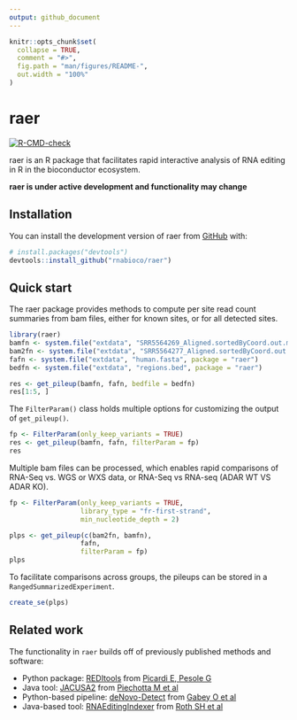 ```yaml
---
output: github_document
---
```


<!-- README.md is generated from README.Rmd. Please edit that file -->

```r
knitr::opts_chunk$set(
  collapse = TRUE,
  comment = "#>",
  fig.path = "man/figures/README-",
  out.width = "100%"
)
```

# raer

<!-- badges: start -->
[![R-CMD-check](https://github.com/rnabioco/raer/actions/workflows/R-CMD-check.yaml/badge.svg)](https://github.com/rnabioco/raer/actions/workflows/R-CMD-check.yaml)
<!-- badges: end -->

raer is an R package that facilitates rapid interactive analysis of RNA editing in R in the bioconductor ecosystem. 

**raer is under active development and functionality may change** 

## Installation

You can install the development version of raer from [GitHub](https://github.com/) with:

``` r
# install.packages("devtools")
devtools::install_github("rnabioco/raer")
```

## Quick start

The raer package provides methods to compute per site read count summaries from bam files, either for known sites, or for all detected sites.

```r
library(raer)
bamfn <- system.file("extdata", "SRR5564269_Aligned.sortedByCoord.out.md.bam", package = "raer")
bam2fn <- system.file("extdata", "SRR5564277_Aligned.sortedByCoord.out.md.bam", package = "raer")
fafn <- system.file("extdata", "human.fasta", package = "raer")
bedfn <- system.file("extdata", "regions.bed", package = "raer")

res <- get_pileup(bamfn, fafn, bedfile = bedfn)
res[1:5, ]
```

The `FilterParam()` class holds multiple options for customizing the output of 
`get_pileup()`.

```r
fp <- FilterParam(only_keep_variants = TRUE)
res <- get_pileup(bamfn, fafn, filterParam = fp)
res
```

Multiple bam files can be processed, which enables rapid comparisons of RNA-Seq vs. WGS or WXS data, or RNA-Seq vs RNA-seq (ADAR WT VS ADAR KO).

```r
fp <- FilterParam(only_keep_variants = TRUE,
                  library_type = "fr-first-strand",
                  min_nucleotide_depth = 2)

plps <- get_pileup(c(bam2fn, bamfn), 
                  fafn, 
                  filterParam = fp)
plps
```

To facilitate comparisons across groups, the pileups can be stored in a 
`RangedSummarizedExperiment`. 

```r
create_se(plps)
```

## Related work

The functionality in `raer` builds off of previously published methods and software:  

 - Python package: [REDItools](https://github.com/BioinfoUNIBA/REDItools) from [Picardi E, Pesole G](https://doi.org/10.1093/bioinformatics/btt287)   
 - Java tool: [JACUSA2](https://github.com/dieterich-lab/JACUSA2)  from [Piechotta M et al ](https://doi.org/10.1186/s12859-016-1432-8)    
 - Python-based pipeline: [deNovo-Detect](https://github.com/a2iEditing/deNovo-Detect) from [Gabey O et al ](https://doi.org/10.1038/s41467-022-28841-4)   
 - Java-based tool: [RNAEditingIndexer](https://github.com/a2iEditing/RNAEditingIndexer) from [Roth SH et al](https://doi.org/10.1038/s41592-019-0610-9)  


